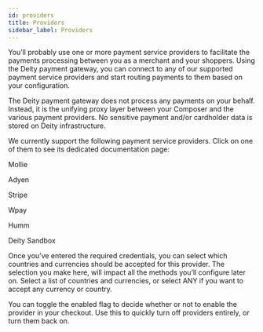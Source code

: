 ```yaml
---
id: providers
title: Providers
sidebar_label: Providers
---
```

You’ll probably use one or more payment service providers to facilitate the payments processing between you as a merchant and your shoppers. Using the Deity payment gateway, you can connect to any of our supported payment service providers and start routing payments to them based on your configuration.

The Deity payment gateway does not process any payments on your behalf. Instead, it is the unifying proxy layer between your Composer and the various payment providers. No sensitive payment and/or cardholder data is stored on Deity infrastructure.

We currently support the following payment service providers. Click on one of them to see its dedicated documentation page:

Mollie

Adyen

Stripe

Wpay

Humm

Deity Sandbox

Once you’ve entered the required credentials, you can select which countries and currencies should be accepted for this provider. The selection you make here, will impact all the methods you’ll configure later on. Select a list of countries and currencies, or select ANY if you want to accept any currency or country.

You can toggle the enabled flag to decide whether or not to enable the provider in your checkout. Use this to quickly turn off providers entirely, or turn them back on.